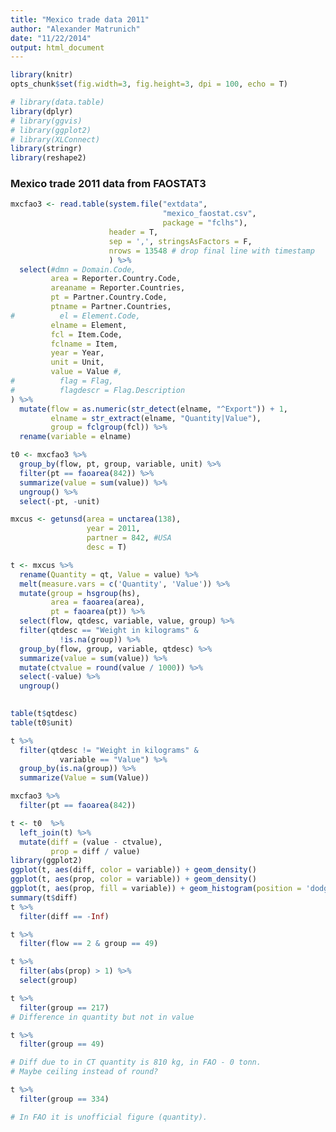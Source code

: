```yaml
---
title: "Mexico trade data 2011"
author: "Alexander Matrunich"
date: "11/22/2014"
output: html_document
---
```


```r
library(knitr)
opts_chunk$set(fig.width=3, fig.height=3, dpi = 100, echo = T)
```

```r
# library(data.table)
library(dplyr)
# library(ggvis)
# library(ggplot2)
# library(XLConnect)
library(stringr)
library(reshape2)
```

### Mexico trade 2011 data from FAOSTAT3

```r
mxcfao3 <- read.table(system.file("extdata", 
                                  "mexico_faostat.csv", 
                                  package = "fclhs"), 
                      header = T,
                      sep = ',', stringsAsFactors = F,
                      nrows = 13548 # drop final line with timestamp
                      ) %>%
  select(#dmn = Domain.Code,
         area = Reporter.Country.Code,
         areaname = Reporter.Countries,
         pt = Partner.Country.Code,
         ptname = Partner.Countries,
#          el = Element.Code,
         elname = Element,
         fcl = Item.Code,
         fclname = Item,
         year = Year,
         unit = Unit,
         value = Value #,
#          flag = Flag,
#          flagdescr = Flag.Description
) %>%
  mutate(flow = as.numeric(str_detect(elname, "^Export")) + 1,
         elname = str_extract(elname, "Quantity|Value"),
         group = fclgroup(fcl)) %>%
  rename(variable = elname)
```

```r
t0 <- mxcfao3 %>%
  group_by(flow, pt, group, variable, unit) %>%
  filter(pt == faoarea(842)) %>%
  summarize(value = sum(value)) %>%
  ungroup() %>%
  select(-pt, -unit)
```

```r
mxcus <- getunsd(area = unctarea(138),
                 year = 2011,
                 partner = 842, #USA
                 desc = T)

t <- mxcus %>%
  rename(Quantity = qt, Value = value) %>%
  melt(measure.vars = c('Quantity', 'Value')) %>%
  mutate(group = hsgroup(hs),
         area = faoarea(area),
         pt = faoarea(pt)) %>%
  select(flow, qtdesc, variable, value, group) %>%
  filter(qtdesc == "Weight in kilograms" &
           !is.na(group)) %>%
  group_by(flow, group, variable, qtdesc) %>%
  summarize(value = sum(value)) %>%
  mutate(ctvalue = round(value / 1000)) %>%
  select(-value) %>%
  ungroup()
  

table(t$qtdesc)
table(t0$unit)

t %>%
  filter(qtdesc != "Weight in kilograms" &
           variable == "Value") %>%
  group_by(is.na(group)) %>%
  summarize(Value = sum(Value))
```

```r
mxcfao3 %>%
  filter(pt == faoarea(842))
```

```r
t <- t0  %>% 
  left_join(t) %>%
  mutate(diff = (value - ctvalue),
         prop = diff / value)
library(ggplot2)
ggplot(t, aes(diff, color = variable)) + geom_density()
ggplot(t, aes(prop, color = variable)) + geom_density()
ggplot(t, aes(prop, fill = variable)) + geom_histogram(position = 'dodge')
summary(t$diff)
t %>%
  filter(diff == -Inf)

t %>%
  filter(flow == 2 & group == 49)

t %>%
  filter(abs(prop) > 1) %>%
  select(group)

t %>%
  filter(group == 217) 
# Difference in quantity but not in value

t %>%
  filter(group == 49)

# Diff due to in CT quantity is 810 kg, in FAO - 0 tonn. 
# Maybe ceiling instead of round?

t %>%
  filter(group == 334)

# In FAO it is unofficial figure (quantity).

```

